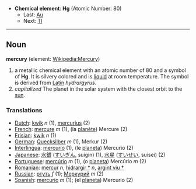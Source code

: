 *'''Chemical element''': '''Hg''' (Atomic Number: 80)
**Last: [[Gold|Au]]
**Next: [[Thallium|Tl]]
----
== Noun ==
'''mercury''' (element: [[en:Mercury (element)|Wikipedia:Mercury]])

#a metallic chemical element with an atomic number of 80 and a symbol of '''Hg'''.  It is silvery colored and is [[liquid]] at room temperature.  The symbol is derived from [[Latin]] ''hydrargyrus''.
# ''capitalized'' The planet in the solar system with the closest orbit to the [[sun]].

===Translations===
*[[Dutch]]: [[kwik]] ''n'' (1), [[mercurius]] (2)
*[[French]]: [[mercure]] ''m'' (1), (la [[planète]]) Mercure (2)
*[[Frisian]]: [[kwik]] ''n'' (1)
*[[German]]: [[Quecksilber]] ''m'' (1), Merkur (2)
*[[Interlingua]]: [[mercurio]] (1), (le [[planeta]]) Mercurio (2)
*[[Japanese]]: [[水銀]] ([[すいぎん]], suigin) (1), [[水星]] ([[すいせい]], suisei) (2)
*[[Portuguese]]: [[mercúrio]] ''m'' (1), (o [[planeta]]) Mercúrio ''m'' (2)
*[[Romanian]]: [[mercur]] ''n'', [[hidrargir †]] ''n'', [[argint viu †]]
*[[Russian]]: [[ртуть]] ''f'' (1); [[Меркурий]] ''m'' (2)
*[[Spanish]]: [[mercurio]] ''m'' (1); (el [[planeta]]) Mercurio (2)